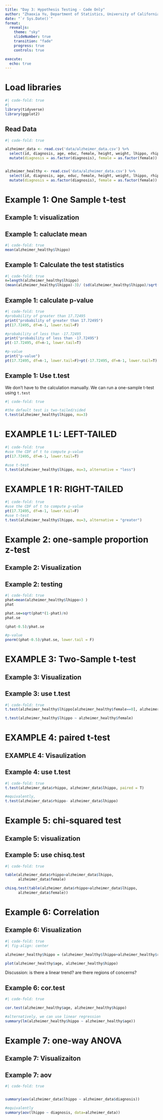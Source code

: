 ```yaml
---
title: "Day 3: Hypothesis Testing - Code Only"
author: "Zhaoxia Yu, Department of Statistics, University of California, Irvine"
date: "`r Sys.Date()`"
format: 
  revealjs:
    theme: "sky"
    slideNumber: true
    transition: "fade"
    progress: true
    controls: true

execute:
  echo: true
---
```


# Load libraries
```r
#| code-fold: true
#| 
library(tidyverse)
library(ggplot2)
```


## Read Data

```r
#| code-fold: true

alzheimer_data <- read.csv('data/alzheimer_data.csv') %>% 
  select(id, diagnosis, age, educ, female, height, weight, lhippo, rhippo) %>% 
  mutate(diagnosis = as.factor(diagnosis), female = as.factor(female))


alzheimer_healthy <- read.csv('data/alzheimer_data.csv') %>% 
  select(id, diagnosis, age, educ, female, height, weight, lhippo, rhippo) %>% 
  mutate(diagnosis = as.factor(diagnosis), female = as.factor(female)) %>% filter(diagnosis==0)
```



# Example 1: One Sample t-test

## Example 1: visualization

## Example 1: caluclate mean
```r
#| code-fold: true
mean(alzheimer_healthy$lhippo)
```

## Example 1:  Calculate the test statistics

```r
#| code-fold: true
n=length(alzheimer_healthy$lhippo)
(mean(alzheimer_healthy$lhippo)-3)/ (sd(alzheimer_healthy$lhippo)/sqrt(n))
```


## Example 1: calculate p-value
```r
#| code-fold: true
#probability of greater than 17.72495
print("probability of greater than 17.72495")
pt(17.72495, df=n-1, lower.tail=F)

#probability of less than -17.72495
print("probability of less than -17.72495")
pt(-17.72495, df=n-1, lower.tail=T)

#p-value
print("p-value")
pt(17.72495, df=n-1, lower.tail=F)+pt(-17.72495, df=n-1, lower.tail=T)
```

## Example 1: Use t.test

We don’t have to the calculation manually. We can run a one-sample t-test using `t.test`

```r
#| code-fold: true

#the default test is two-tailed/sided
t.test(alzheimer_healthy$lhippo, mu=3)  
```

# EXAMPLE 1 L: LEFT-TAILED

```r
#| code-fold: true
#use the CDF of t to compute p-value
pt(17.72495, df=n-1, lower.tail=T)

#use t-test
t.test(alzheimer_healthy$lhippo, mu=3, alternative = "less")  
```

# EXAMPLE 1 R: RIGHT-TAILED

```r
#| code-fold: true
#use the CDF of t to compute p-value
pt(17.72495, df=n-1, lower.tail=F)
#use t-test
t.test(alzheimer_healthy$lhippo, mu=3, alternative = "greater")  
```


# Example 2: one-sample proportion z-test

## Example 2: Visualization

## Example 2: testing
```r
#| code-fold: true
phat=mean(alzheimer_healthy$lhippo>3 )
phat

phat.se=sqrt(phat*(1-phat)/n)
phat.se

(phat-0.5)/phat.se

#p-value
pnorm((phat-0.5)/phat.se, lower.tail = F)
```


# EXAMPLE 3: Two-Sample t-test

## Example 3: Visualization

## Example 3: use t.test
```r
#| code-fold: true
t.test(alzheimer_healthy$lhippo[alzheimer_healthy$female==0], alzheimer_healthy$lhippo[alzheimer_healthy$female==1])

t.test(alzheimer_healthy$lhippo ~ alzheimer_healthy$female)
```
  
  
#  EXAMPLE 4: paired t-test

## EXAMPLE 4: Visaulization 

## Example 4: use t.test
```r
#| code-fold: true
t.test(alzheimer_data$rhippo, alzheimer_data$lhippo, paired = T)

#equivalently, 
t.test(alzheimer_data$rhippo- alzheimer_data$lhippo)
```

# Example 5: chi-squared test

## Example 5: visualization

## Example 5: use chisq.test
```r
#| code-fold: true

table(alzheimer_data$rhippo>alzheimer_data$lhippo,
      alzheimer_data$female)

chisq.test(table(alzheimer_data$rhippo>alzheimer_data$lhippo,
      alzheimer_data$female))
```


# Example 6: Correlation

## Example 6: Visualization
```r
#| code-fold: true
#| fig-align: center

alzheimer_healthy$hippo = (alzheimer_healthy$lhippo+alzheimer_healthy$rhippo)/2

plot(alzheimer_healthy$age, alzheimer_healthy$hippo)
```
Discussion: is there a linear trend? are there regions of concerns? 


## Example 6: cor.test
```r
#| code-fold: true

cor.test(alzheimer_healthy$age, alzheimer_healthy$hippo)

#alternatively, we can use linear regression
summary(lm(alzheimer_healthy$hippo ~ alzheimer_healthy$age))
```


# Example 7: one-way ANOVA

## Example 7: Visualizaiton

## Example 7: aov
```r
#| code-fold: true


summary(aov(alzheimer_data$lhippo ~ alzheimer_data$diagnosis))

#equivalently
summary(aov(lhippo ~ diagnosis, data=alzheimer_data))
```

